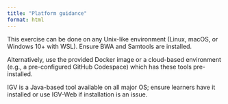 ```yaml
---
title: "Platform guidance"
format: html
---
```


This exercise can be done on any Unix-like environment (Linux, macOS, or Windows 10+ with WSL). Ensure BWA and Samtools are installed.

Alternatively, use the provided Docker image or a cloud-based environment (e.g., a pre-configured GitHub Codespace) which has these tools pre-installed.

IGV is a Java-based tool available on all major OS; ensure learners have it installed or use IGV-Web if installation is an issue.\
\
\
